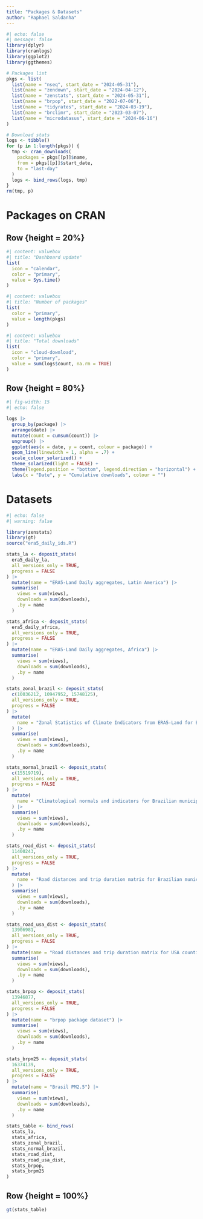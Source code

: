 ```yaml
---
title: "Packages & Datasets"
author: "Raphael Saldanha"
---
```


```r
#| echo: false
#| message: false
library(dplyr)
library(cranlogs)
library(ggplot2)
library(ggthemes)

# Packages list
pkgs <- list(
  list(name = "nseq", start_date = "2024-05-31"),
  list(name = "zendown", start_date = "2024-04-12"),
  list(name = "zenstats", start_date = "2024-05-31"),
  list(name = "brpop", start_date = "2022-07-06"),
  list(name = "tidyrates", start_date = "2024-03-19"),
  list(name = "brclimr", start_date = "2023-03-07"),
  list(name = "microdatasus", start_date = "2024-06-16")
)

# Download stats
logs <- tibble()
for (p in 1:length(pkgs)) {
  tmp <- cran_downloads(
    packages = pkgs[[p]]$name,
    from = pkgs[[p]]$start_date,
    to = "last-day"
  )
  logs <- bind_rows(logs, tmp)
}
rm(tmp, p)

```

# Packages on CRAN

## Row {height = 20%}

```r
#| content: valuebox
#| title: "Dashboard update"
list(
  icon = "calendar",
  color = "primary",
  value = Sys.time()
)
```

```r
#| content: valuebox
#| title: "Number of packages"
list(
  color = "primary",
  value = length(pkgs)
)
```

```r
#| content: valuebox
#| title: "Total downloads"
list(
  icon = "cloud-download",
  color = "primary",
  value = sum(logs$count, na.rm = TRUE)
)
```

## Row {height = 80%}

```r
#| fig-width: 15
#| echo: false

logs |>
  group_by(package) |>
  arrange(date) |>
  mutate(count = cumsum(count)) |>
  ungroup() |>
  ggplot(aes(x = date, y = count, colour = package)) +
  geom_line(linewidth = 1, alpha = .7) +
  scale_colour_solarized() +
  theme_solarized(light = FALSE) +
  theme(legend.position = "bottom", legend.direction = "horizontal") +
  labs(x = "Date", y = "Cumulative downloads", colour = "")
```


# Datasets

```r
#| echo: false
#| warning: false

library(zenstats)
library(gt)
source("era5_daily_ids.R")

stats_la <- deposit_stats(
  era5_daily_la,
  all_versions_only = TRUE,
  progress = FALSE
) |>
  mutate(name = "ERA5-Land Daily aggregates, Latin America") |>
  summarise(
    views = sum(views),
    downloads = sum(downloads),
    .by = name
  )

stats_africa <- deposit_stats(
  era5_daily_africa,
  all_versions_only = TRUE,
  progress = FALSE
) |>
  mutate(name = "ERA5-Land Daily aggregates, Africa") |>
  summarise(
    views = sum(views),
    downloads = sum(downloads),
    .by = name
  )

stats_zonal_brazil <- deposit_stats(
  c(10036212, 10947952, 15748125),
  all_versions_only = TRUE,
  progress = FALSE
) |>
  mutate(
    name = "Zonal Statistics of Climate Indicators from ERA5-Land for Brazilian Municipalities"
  ) |>
  summarise(
    views = sum(views),
    downloads = sum(downloads),
    .by = name
  )

stats_normal_brazil <- deposit_stats(
  c(15519719),
  all_versions_only = TRUE,
  progress = FALSE
) |>
  mutate(
    name = "Climatological normals and indicators for Brazilian municipalities"
  ) |>
  summarise(
    views = sum(views),
    downloads = sum(downloads),
    .by = name
  )

stats_road_dist <- deposit_stats(
  11400243,
  all_versions_only = TRUE,
  progress = FALSE
) |>
  mutate(
    name = "Road distances and trip duration matrix for Brazilian municipalities"
  ) |>
  summarise(
    views = sum(views),
    downloads = sum(downloads),
    .by = name
  )

stats_road_usa_dist <- deposit_stats(
  13906981,
  all_versions_only = TRUE,
  progress = FALSE
) |>
  mutate(name = "Road distances and trip duration matrix for USA counties") |>
  summarise(
    views = sum(views),
    downloads = sum(downloads),
    .by = name
  )

stats_brpop <- deposit_stats(
  13946877,
  all_versions_only = TRUE,
  progress = FALSE
) |>
  mutate(name = "brpop package dataset") |>
  summarise(
    views = sum(views),
    downloads = sum(downloads),
    .by = name
  )

stats_brpm25 <- deposit_stats(
  16374139,
  all_versions_only = TRUE,
  progress = FALSE
) |>
  mutate(name = "Brasil PM2.5") |>
  summarise(
    views = sum(views),
    downloads = sum(downloads),
    .by = name
  )

stats_table <- bind_rows(
  stats_la,
  stats_africa,
  stats_zonal_brazil,
  stats_normal_brazil,
  stats_road_dist,
  stats_road_usa_dist,
  stats_brpop,
  stats_brpm25
)
```

## Row {height = 100%}


```r
gt(stats_table)
```
